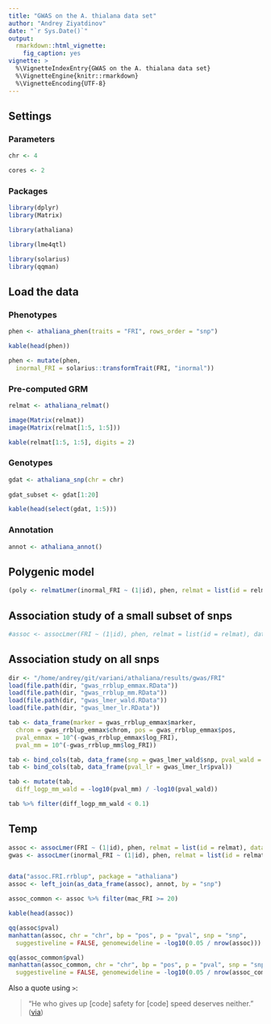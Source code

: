 ```yaml
---
title: "GWAS on the A. thialana data set"
author: "Andrey Ziyatdinov"
date: "`r Sys.Date()`"
output:
  rmarkdown::html_vignette:
    fig_caption: yes
vignette: >
  %\VignetteIndexEntry{GWAS on the A. thialana data set}
  %\VignetteEngine{knitr::rmarkdown}
  %\VignetteEncoding{UTF-8}
---
```


## Settings

### Parameters

```r
chr <- 4

cores <- 2
```

### Packages

```r
library(dplyr)
library(Matrix)

library(athaliana)

library(lme4qtl)

library(solarius)
library(qqman)
```

## Load the data

### Phenotypes

```r
phen <- athaliana_phen(traits = "FRI", rows_order = "snp")
```

```r
kable(head(phen))
```

```r
phen <- mutate(phen, 
  inormal_FRI = solarius::transformTrait(FRI, "inormal"))
```

### Pre-computed GRM

```r
relmat <- athaliana_relmat()
```

```r
image(Matrix(relmat))
image(Matrix(relmat[1:5, 1:5]))
```

```r
kable(relmat[1:5, 1:5], digits = 2)
```

### Genotypes

```r
gdat <- athaliana_snp(chr = chr)
  
gdat_subset <- gdat[1:20]
```

```r
kable(head(select(gdat, 1:5)))
```

### Annotation

```r
annot <- athaliana_annot()
```

## Polygenic model

```r
(poly <- relmatLmer(inormal_FRI ~ (1|id), phen, relmat = list(id = relmat)))
```

## Association study of a small subset of snps

```r
#assoc <- assocLmer(FRI ~ (1|id), phen, relmat = list(id = relmat), data_snpcov = gdat_subset, batch_size = 10, cores = cores)
```


## Association study on all snps

```r
dir <- "/home/andrey/git/variani/athaliana/results/gwas/FRI"
load(file.path(dir, "gwas_rrblup_emmax.RData"))
load(file.path(dir, "gwas_rrblup_mm.RData"))
load(file.path(dir, "gwas_lmer_wald.RData"))
load(file.path(dir, "gwas_lmer_lr.RData"))
```

```r
tab <- data_frame(marker = gwas_rrblup_emmax$marker, 
  chrom = gwas_rrblup_emmax$chrom, pos = gwas_rrblup_emmax$pos,
  pval_emmax = 10^(-gwas_rrblup_emmax$log_FRI),
  pval_mm = 10^(-gwas_rrblup_mm$log_FRI))

tab <- bind_cols(tab, data_frame(snp = gwas_lmer_wald$snp, pval_wald = gwas_lmer_wald$pval))
tab <- bind_cols(tab, data_frame(pval_lr = gwas_lmer_lr$pval))
```  
  
```r
tab <- mutate(tab,
  diff_logp_mm_wald = -log10(pval_mm) / -log10(pval_wald))
```

```r
tab %>% filter(diff_logp_mm_wald < 0.1)
```  

## Temp

```r
assoc <- assocLmer(FRI ~ (1|id), phen, relmat = list(id = relmat), data_snpcov = gdat, batch_size = 100, cores = cores)
gwas <- assocLmer(inormal_FRI ~ (1|id), phen, relmat = list(id = relmat), data_snpcov = gdat, format_snpcov = "-11", batch_size = 100, cores = cores)


data("assoc.FRI.rrblup", package = "athaliana") 
assoc <- left_join(as_data_frame(assoc), annot, by = "snp")

assoc_common <- assoc %>% filter(mac_FRI >= 20)

kable(head(assoc))

qq(assoc$pval)
manhattan(assoc, chr = "chr", bp = "pos", p = "pval", snp = "snp",
  suggestiveline = FALSE, genomewideline = -log10(0.05 / nrow(assoc)))

qq(assoc_common$pval)
manhattan(assoc_common, chr = "chr", bp = "pos", p = "pval", snp = "snp",
  suggestiveline = FALSE, genomewideline = -log10(0.05 / nrow(assoc_common)))
```


Also a quote using `>`:

> "He who gives up [code] safety for [code] speed deserves neither."
([via](https://twitter.com/hadleywickham/status/504368538874703872))
